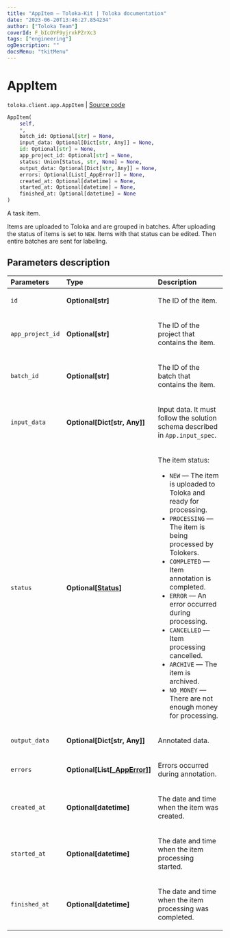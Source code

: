 ```yaml
---
title: "AppItem — Toloka-Kit | Toloka documentation"
date: "2023-06-20T13:46:27.854234"
author: ["Toloka Team"]
coverId: F_bIcOYF9yjrxkPZrXc3
tags: ["engineering"]
ogDescription: ""
docsMenu: "tkitMenu"
---
```


# AppItem

`toloka.client.app.AppItem` | [Source code](https://github.com/Toloka/toloka-kit/blob/v1.2.0/src/client/app/__init__.py#L125)

```python
AppItem(
    self,
    *,
    batch_id: Optional[str] = None,
    input_data: Optional[Dict[str, Any]] = None,
    id: Optional[str] = None,
    app_project_id: Optional[str] = None,
    status: Union[Status, str, None] = None,
    output_data: Optional[Dict[str, Any]] = None,
    errors: Optional[List[_AppError]] = None,
    created_at: Optional[datetime] = None,
    started_at: Optional[datetime] = None,
    finished_at: Optional[datetime] = None
)
```

A task item.

Items are uploaded to Toloka and are grouped in batches. After uploading the status of items is set to `NEW`. Items with that status can be edited. Then entire batches are sent for labeling.

## Parameters description

| Parameters | Type | Description |
| :----------| :----| :-----------|
`id`|**Optional\[str\]**|<p>The ID of the item.</p>
`app_project_id`|**Optional\[str\]**|<p>The ID of the project that contains the item.</p>
`batch_id`|**Optional\[str\]**|<p>The ID of the batch that contains the item.</p>
`input_data`|**Optional\[Dict\[str, Any\]\]**|<p>Input data. It must follow the solution schema described in `App.input_spec`.</p>
`status`|**Optional\[[Status](/docs/toloka-kit/reference/toloka.client.app.AppItem.Status)\]**|<p>The item status:</p> <ul> <li>`NEW` — The item is uploaded to Toloka and ready for processing.</li> <li>`PROCESSING` — The item is being processed by Tolokers.</li> <li>`COMPLETED` — Item annotation is completed.</li> <li>`ERROR` — An error occurred during processing.</li> <li>`CANCELLED` — Item processing cancelled.</li> <li>`ARCHIVE` — The item is archived.</li> <li>`NO_MONEY` — There are not enough money for processing.</li> </ul>
`output_data`|**Optional\[Dict\[str, Any\]\]**|<p>Annotated data.</p>
`errors`|**Optional\[List\[[_AppError](/docs/toloka-kit/reference/toloka.client.app._AppError)\]\]**|<p>Errors occurred during annotation.</p>
`created_at`|**Optional\[datetime\]**|<p>The date and time when the item was created.</p>
`started_at`|**Optional\[datetime\]**|<p>The date and time when the item processing started.</p>
`finished_at`|**Optional\[datetime\]**|<p>The date and time when the item processing was completed.</p>